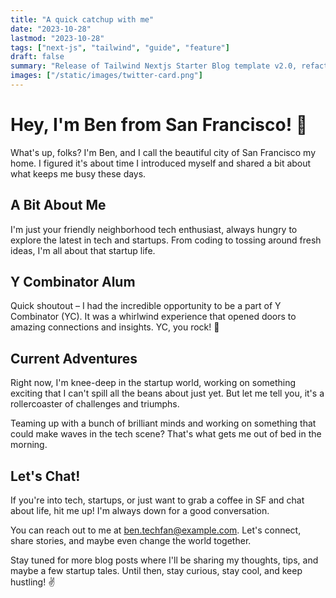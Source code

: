 ```yaml
---
title: "A quick catchup with me"
date: "2023-10-28"
lastmod: "2023-10-28"
tags: ["next-js", "tailwind", "guide", "feature"]
draft: false
summary: "Release of Tailwind Nextjs Starter Blog template v2.0, refactored with Nextjs App directory and React Server Components setup.Discover the new features and how to migrate from V1."
images: ["/static/images/twitter-card.png"]
---
```


# Hey, I'm Ben from San Francisco! 🌉

What's up, folks? I'm Ben, and I call the beautiful city of San Francisco my home. I figured it's about time I introduced myself and shared a bit about what keeps me busy these days.

## A Bit About Me

I'm just your friendly neighborhood tech enthusiast, always hungry to explore the latest in tech and startups. From coding to tossing around fresh ideas, I'm all about that startup life.

## Y Combinator Alum

Quick shoutout – I had the incredible opportunity to be a part of Y Combinator (YC). It was a whirlwind experience that opened doors to amazing connections and insights. YC, you rock! 🚀

## Current Adventures

Right now, I'm knee-deep in the startup world, working on something exciting that I can't spill all the beans about just yet. But let me tell you, it's a rollercoaster of challenges and triumphs.

Teaming up with a bunch of brilliant minds and working on something that could make waves in the tech scene? That's what gets me out of bed in the morning.

## Let's Chat!

If you're into tech, startups, or just want to grab a coffee in SF and chat about life, hit me up! I'm always down for a good conversation.

You can reach out to me at ben.techfan@example.com. Let's connect, share stories, and maybe even change the world together.

Stay tuned for more blog posts where I'll be sharing my thoughts, tips, and maybe a few startup tales. Until then, stay curious, stay cool, and keep hustling! ✌️
